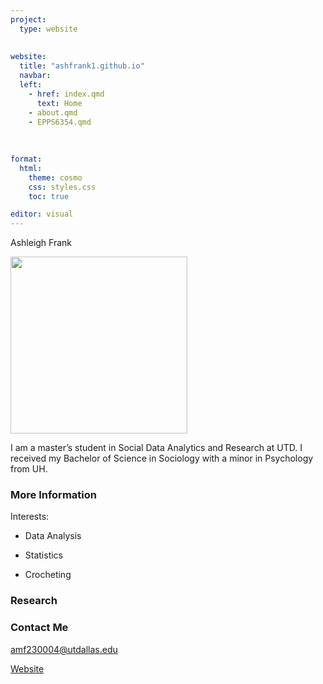 ---
project:
  type: website
 
  
website:
  title: "ashfrank1.github.io"
  navbar:
  left:
    - href: index.qmd
      text: Home
    - about.qmd
    - EPPS6354.qmd
  
    
    
format: 
  html: 
    theme: cosmo
    css: styles.css
    toc: true

editor: visual
---

Ashleigh Frank

![](images/IMG_2856%20(1).JPG){width="283"}

I am a master's student in Social Data Analytics and Research at UTD. I received my Bachelor of Science in Sociology with a minor in Psychology from UH.

### More Information

Interests:

-   Data Analysis

-   Statistics

-   Crocheting

### Research

### Contact Me

[amf230004\@utdallas.edu](mailto:%20amf230004@utdallas.edu)

[Website](https://ashfrank1.github.io/ashfrank1)

